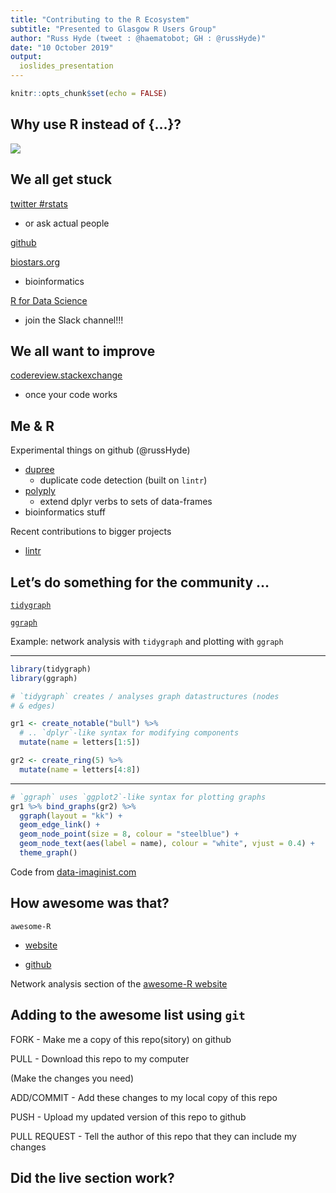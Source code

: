 ```yaml
---
title: "Contributing to the R Ecosystem"
subtitle: "Presented to Glasgow R Users Group"
author: "Russ Hyde (tweet : @haematobot; GH : @russHyde)"
date: "10 October 2019"
output:
  ioslides_presentation
---
```


```r
knitr::opts_chunk$set(echo = FALSE)
```

## Why use R instead of {...}?

![](figures/why_use_r.PNG)

## We all get stuck

[twitter #rstats](https://www.twitter.com)

- or ask actual people

[github](https://www.github.com)

[biostars.org](https://www.biostars.org)

- bioinformatics

[R for Data Science](https://www.rfordatasci.com/)

- join the Slack channel!!!

## We all want to improve

[codereview.stackexchange](https://codereview.stackexchange.com)

- once your code works

<!--
- exercism.io
- codewars.com
-->

<!--Did not rank:

- R-help / R-devel / bioconductor mailing lists, stack overflow

- Reading the manpage / book

-->

## Me & R

Experimental things on github (@russHyde)

- [dupree](https://github.com/russHyde/dupree)
    - duplicate code detection (built on `lintr`)

- [polyply](https://github.com/russHyde/polyply)
    - extend dplyr verbs to sets of data-frames

- bioinformatics stuff

Recent contributions to bigger projects

- [lintr](https://github.com/jimhester/lintr)

## Let's do something for the community ...

[`tidygraph`](https://github.com/thomasp85/tidygraph)

[`ggraph`](https://github.com/thomasp85/ggraph)

Example: network analysis with `tidygraph` and plotting with `ggraph`

---

```r
library(tidygraph)
library(ggraph)

# `tidygraph` creates / analyses graph datastructures (nodes
# & edges)

gr1 <- create_notable("bull") %>%
  # .. `dplyr`-like syntax for modifying components
  mutate(name = letters[1:5])

gr2 <- create_ring(5) %>%
  mutate(name = letters[4:8])
```

---

```r
# `ggraph` uses `ggplot2`-like syntax for plotting graphs
gr1 %>% bind_graphs(gr2) %>%
  ggraph(layout = "kk") +
  geom_edge_link() +
  geom_node_point(size = 8, colour = "steelblue") +
  geom_node_text(aes(label = name), colour = "white", vjust = 0.4) +
  theme_graph()
```

Code from
[data-imaginist.com](data-imaginist.com/2017/introducing-tidygraph/)

## How awesome was that?

`awesome-R`

- [website](https://awesome-r.com)

- [github](https://github.com/qunwf/awesome-R)

Network analysis section of the [awesome-R website](https://awesome-r.com/#awesome-r-network-analysis)

## Adding to the awesome list using `git`

FORK
- Make me a copy of this repo(sitory) on github

PULL
- Download this repo to my computer

(Make the changes you need)

ADD/COMMIT
- Add these changes to my local copy of this repo

PUSH
- Upload my updated version of this repo to github

PULL REQUEST
- Tell the author of this repo that they can include my changes

## Did the live section work?